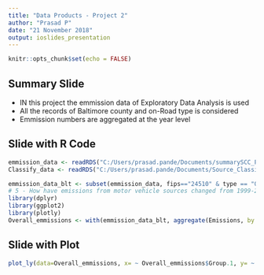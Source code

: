 ---
title: "Data Products - Project 2"
author: "Prasad P"
date: "21 November 2018"
output: ioslides_presentation
---

```{r setup, include=FALSE}
knitr::opts_chunk$set(echo = FALSE)
```

## Summary Slide

- IN this project the emmission data of Exploratory Data Analysis is used
- All the records of Baltimore county and on-Road type is considered
- Emmission numbers are aggregated at the year level

## Slide with R Code

```{r readfile, echo = TRUE}
emmission_data <- readRDS("C:/Users/prasad.pande/Documents/summarySCC_PM25.rds")
Classify_data <- readRDS("C:/Users/prasad.pande/Documents/Source_Classification_Code.rds")

emmission_data_blt <- subset(emmission_data, fips=="24510" & type == "ON-ROAD")
# 5 - How have emissions from motor vehicle sources changed from 1999-2008 in Baltimore City?
library(dplyr)
library(ggplot2)
library(plotly)
Overall_emmissions <- with(emmission_data_blt, aggregate(Emissions, by = list(year), sum))
```

## Slide with Plot

```{r plot}
plot_ly(data=Overall_emmissions, x= ~ Overall_emmissions$Group.1, y= ~ Overall_emmissions$x, type = 'bar')
```

